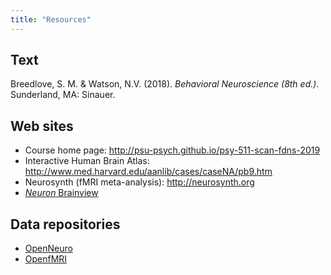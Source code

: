 ```yaml
---
title: "Resources"
---
```


## Text

Breedlove, S. M. & Watson, N.V. (2018). *Behavioral Neuroscience (8th ed.)*. Sunderland, MA: Sinauer.

## Web sites

- Course home page: <http://psu-psych.github.io/psy-511-scan-fdns-2019>
- Interactive Human Brain Atlas: <http://www.med.harvard.edu/aanlib/cases/caseNA/pb9.htm>
- Neurosynth (fMRI meta-analysis): <http://neurosynth.org>
- [*Neuron* Brainview](http://www.cell.com/neuron/brainview)

## Data repositories

- [OpenNeuro](http://openneuro.org)
- [OpenfMRI](http://openfmri.org)

<!-- ## Talks -->

<!-- - PSU Neuroscience Seminar Series [calendar](https://www.huck.psu.edu/content/events/upcoming/neuroscience-seminars) -->
